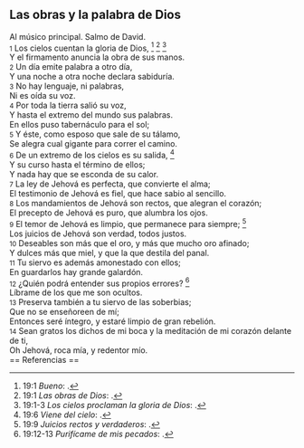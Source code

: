 == Las obras y la palabra de Dios ==

Al músico principal. Salmo de David.<br>
{{anchor|1}} <small>1</small> Los cielos cuentan la gloria de Dios, <ref>19:1 ''Bueno'': {{lib|LU|111|6|3}}.</ref> <ref>19:1 ''Las obras de Dios'': {{lib|LU|101|2|9}}.</ref> <ref>19:1-3 ''Los cielos proclaman la gloria de Dios'': {{lib|LU|131|2|2}}.</ref><br>
Y el firmamento anuncia la obra de sus manos.<br>
{{anchor|2}} <small>2</small> Un día emite palabra a otro día,<br>
Y una noche a otra noche declara sabiduría.<br>
{{anchor|3}} <small>3</small> No hay lenguaje, ni palabras,<br>
Ni es oída su voz.<br>
{{anchor|4}} <small>4</small> Por toda la tierra salió su voz,<br>
Y hasta el extremo del mundo sus palabras.<br>
En ellos puso tabernáculo para el sol;<br>
{{anchor|5}} <small>5</small> Y éste, como esposo que sale de su tálamo,<br>
Se alegra cual gigante para correr el camino.<br>
{{anchor|6}} <small>6</small> De un extremo de los cielos es su salida, <ref>19:6 ''Viene del cielo'': {{lib|LU|3|1|3}}.</ref><br>
Y su curso hasta el término de ellos;<br>
Y nada hay que se esconda de su calor.<br>
{{anchor|7}} <small>7</small> La ley de Jehová es perfecta, que convierte el alma;<br>
El testimonio de Jehová es fiel, que hace sabio al sencillo.<br>
{{anchor|8}} <small>8</small> Los mandamientos de Jehová son rectos, que alegran el corazón;<br>
El precepto de Jehová es puro, que alumbra los ojos.<br>
{{anchor|9}} <small>9</small> El temor de Jehová es limpio, que permanece para siempre; <ref>19:9 ''Juicios rectos y verdaderos'': {{lib|LU|2|3|1}}.</ref><br>
Los juicios de Jehová son verdad, todos justos.<br>
{{anchor|10}} <small>10</small> Deseables son más que el oro, y más que mucho oro afinado;<br>
Y dulces más que miel, y que la que destila del panal.<br>
{{anchor|11}} <small>11</small> Tu siervo es además amonestado con ellos;<br>
En guardarlos hay grande galardón.<br>
{{anchor|12}} <small>12</small> ¿Quién podrá entender sus propios errores? <ref>19:12-13 ''Purifícame de mis pecados'': {{lib|LU|146|2|13}}.</ref><br>
Líbrame de los que me son ocultos.<br>
{{anchor|13}} <small>13</small> Preserva también a tu siervo de las soberbias;<br>
Que no se enseñoreen de mí;<br>
Entonces seré íntegro, y estaré limpio de gran rebelión.<br>
{{anchor|14}} <small>14</small> Sean gratos los dichos de mi boca y la meditación de mi corazón delante de ti,<br>
Oh Jehová, roca mía, y redentor mío.<br>
== Referencias ==

<references />
